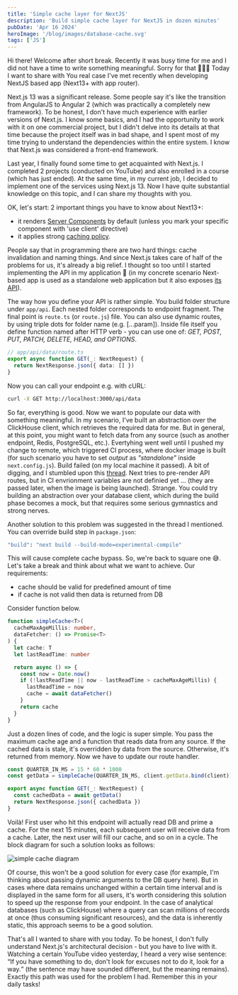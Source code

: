 ```yaml
---
title: 'Simple cache layer for NextJS'
description: 'Build simple cache layer for NextJS in dozen minutes'
pubDate: 'Apr 16 2024'
heroImage: '/blog/images/database-cache.svg'
tags: ['JS']
---
```

Hi there! Welcome after short break. Recently it was busy time for me and I did not have a time to write something meaningful. Sorry for that 🙏🙏🙏 Today I want to share
with You real case I've met recently when developing NextJS based app (Next13+ with app router).


Next.js 13 was a significant release. Some people say it's like the transition from AngularJS to Angular 2 (which was practically a completely new framework). To be honest, 
I don't have much experience with earlier versions of Next.js. I know some basics, and I had the opportunity to work with it on one commercial project, but I didn't delve 
into its details at that time because the project itself was in bad shape, and I spent most of my time trying to understand the dependencies within the entire system. 
I know that Next.js was considered a front-end framework.

Last year, I finally found some time to get acquainted with Next.js. I completed 2 projects (conducted on YouTube) and also enrolled in a course (which has just ended). 
At the same time, in my current job, I decided to implement one of the services using Next.js 13. Now I have quite substantial knowledge on this topic, and I can share 
my thoughts with you.

OK, let's start: 2 important things you have to know about Next13+:
- it renders [Server Components](https://nextjs.org/docs/app/building-your-application/rendering/server-components) by default (unless you mark your specific component with 'use client' directive)
- it applies strong [caching policy](https://nextjs.org/docs/app/building-your-application/data-fetching/fetching-caching-and-revalidating#caching-data).

People say that in programming there are two hard things: cache invalidation and naming things. And since Next.js takes care of half of the problems for us, it's already a big relief.
I thought so too until I started implementing the API in my application 🤣 (in my concrete scenario Next-based app is used as a standalone web application but
it also exposes [its API](https://nextjs.org/docs/app/building-your-application/routing/route-handlers)).

The way how you define your API is rather simple. You build folder structure under `app/api`. Each nested folder corresponds to endpoint fragment. The final point is `route.ts` (or `route.js`) file. 
You can also use dynamic routes, by using triple dots for folder name (e.g. [...param]). Inside file itself you define function named after HTTP verb - you can use one of:
<i>GET, POST, PUT, PATCH, DELETE, HEAD, and OPTIONS</i>. 

```ts
// app/api/data/route.ts
export async function GET(_: NextRequest) {
  return NextResponse.json({ data: [] })
}
```

Now you can call your endpoint e.g. with cURL:

```sh
curl -X GET http://localhost:3000/api/data
```

So far, everything is good. Now we want to populate our data with something meaningful. In my scenario, I've built an abstraction over the ClickHouse client, which retrieves the required data for me. 
But in general, at this point, you might want to fetch data from any source (such as another endpoint, Redis, PostgreSQL, etc.). Evertyhing went well until I pushed my change to remote, which triggered CI process, 
where docker image is built (for such scenario you have to set <i>output</i> as <i>"standalone"</i> inside `next.config.js`). Build failed (on my local machine it passed). A bit of digging, and I stumbled upon this 
[thread](https://github.com/vercel/next.js/discussions/35534#discussioncomment-6019573). Next tries to pre-render API routes, but in CI envrionment variables are not definied yet ... (they are passed later, when the image is being launched). 
Strange. You could try building an abstraction over your database client, which during the build phase becomes a mock, but that requires some serious gymnastics and strong nerves.

Another solution to this problem was suggested in the thread I mentioned. You can override build step in `package.json`:

```sh
"build": "next build --build-mode=experimental-compile"
```

This will cause complete cache bypass. So, we're back to square one 😅. Let's take a break and think about what we want to achieve. Our requirements:

- cache should be valid for predefined amount of time
- if cache is not valid then data is returned from DB

Consider function below.

```ts
function simpleCache<T>(
  cacheMaxAgeMillis: number,
  dataFetcher: () => Promise<T>
) {
  let cache: T
  let lastReadTime: number

  return async () => {
    const now = Date.now()
    if (!lastReadTime || now - lastReadTime > cacheMaxAgeMillis) {
      lastReadTime = now
      cache = await dataFetcher()
    }
    return cache
  }
}
```


Just a dozen lines of code, and the logic is super simple. You pass the maximum cache age and a function that reads data from any source. If the cached data is stale, it's overridden by data from the source. 
Otherwise, it's returned from memory. Now we have to update our route handler.

```ts
const QUARTER_IN_MS = 15 * 60 * 1000
const getData = simpleCache(QUARTER_IN_MS, client.getData.bind(client))

export async function GET(_: NextRequest) {
  const cachedData = await getData()
  return NextResponse.json({ cachedData })
}
```
Voilà! First user who hit this endpoint will actually read DB and prime a cache. For the next 15 minutes, each subsequent 
user will receive data from a cache. Later, the next user will fill our cache, and so on in a cycle. The block diagram for 
such a solution looks as follows:

<img src="/blog/images/simple_cache.png" className="w-full" alt="simple cache diagram" />


Of course, this won't be a good solution for every case (for example, I'm thinking about passing dynamic arguments to the DB query here). 
But in cases where data remains unchanged within a certain time interval and is displayed in the same form for all users, it's worth considering 
this solution to speed up the response from your endpoint. In the case of analytical databases (such as ClickHouse) where a query can scan millions 
of records at once (thus consuming significant resources), and the data is inherently static, this approach seems to be a good solution.


That's all I wanted to share with you today. To be honest, I don't fully understand Next.js's architectural decision - but you have to live with it. Watching a 
certain YouTube video yesterday, I heard a very wise sentence: <q>If you have something to do, don't look for excuses not to do it, look for a way.</q> (the sentence may have sounded different, but 
the meaning remains). Exactly this path was used for the problem I had. Remember this in your daily tasks!



